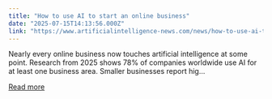 ```yaml
---
title: "How to use AI to start an online business"
date: "2025-07-15T14:13:56.000Z"
link: "https://www.artificialintelligence-news.com/news/how-to-use-ai-to-start-an-online-business/"
---
```


Nearly every online business now touches artificial intelligence at some point. Research from 2025 shows 78% of companies worldwide use AI for at least one business area. Smaller businesses report hig...

[Read more](https://www.artificialintelligence-news.com/news/how-to-use-ai-to-start-an-online-business/)

